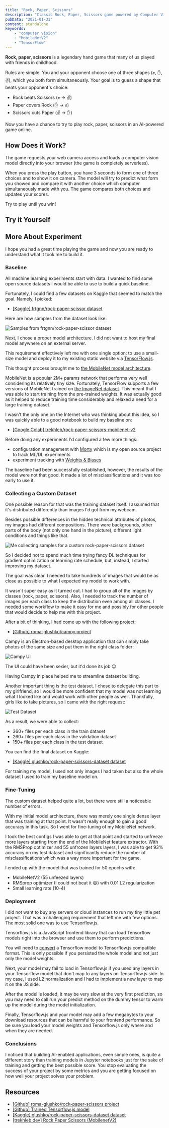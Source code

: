 ```yaml
---
title: "Rock, Paper, Scissors"
description: "Classic Rock, Paper, Scissors game powered by Computer Vision"
pubData: "2021-01-31"
content: standalone
keywords:
    - "computer vision"
    - "MobileNetV2"
    - "TensorFlow"
---
```


**Rock, paper, scissors** is a legendary hand game that many of us played with friends in childhood.

Rules are simple. You and your opponent choose one of three shapes (<span aria-label="rock figure" role="img">✊</span>, <span aria-label="paper figure" role="img">✋</span>, <span aria-label="scissors figure" role="img">✌️</span>), which you both form simultaneously. Your goal is to guess a shape that beats your opponent's choice:

- Rock beats Scissors (<span aria-label="rock figure" role="img">✊</span> → <span aria-label="beats scissors figure" role="img">✌️</span>)
- Paper covers Rock (<span aria-label="paper figure" role="img">✋</span> → <span aria-label="beats rock figure" role="img">✊</span>)
- Scissors cuts Paper (<span aria-label="scissors figure" role="img">✌️</span> → <span aria-label="beats paper figure" role="img">✋</span>)

Now you have a chance to try to play rock, paper, scissors in an AI-powered game online.
            
## How Does it Work?
            
The game requests your web camera access and loads a computer vision model directly into your browser (the game is completely serverless).

When you press the play button, you have 3 seconds to form one of three choices and to show it on camera. The model will try to predict what form you showed and compare it with another choice which computer simultaneously made with you. The game compares both choices and updates your scores.

Try to play until you win!

## Try it Yourself

<RockPaperScissorGame client:load />

## More About Experiment

I hope you had a great time playing the game and now you are ready to understand what it took me to build it.

### Baseline

All machine learning experiments start with data. I wanted to find some open source datasets I would be able to use to build a quick baseline.

Fortunately, I could find a few datasets on Kaggle that seemed to match the goal. Namely, I picked:

- [[Kaggle] frtgnn/rock-paper-scissor dataset](https://www.kaggle.com/frtgnn/rock-paper-scissor)

Here are how samples from the dataset look like:

![Samples from frtgnn/rock-paper-scissor dataset](/projects/rock-paper-scissors/rps-dataset-preview.png "frtgnn/rock-paper-scissor dataset")

Next, I chose a proper model architecture. I did not want to host my final model anywhere on an external server.

This requirement effectively left me with one single option: to use a small-size model and deploy it to my existing static website via [TensorFlow.js](https://www.tensorflow.org/js).

This thought process brought me to [the MobileNet model architecture](https://arxiv.org/abs/1704.04861).

MobileNet is a popular 2M+ params network that performs very well considering its relatively tiny size. Fortunately, TensorFlow supports a few versions of MobileNet trained on [the ImageNet dataset](https://www.image-net.org/). This meant that I was able to start training from the pre-trained weights. It was actually good as it helped to reduce training time considerably and relaxed a need for a large training dataset.

I wasn't the only one on the Internet who was thinking about this idea, so I was quickly able to a good notebook to build my baseline on:

- [[Google Colab] trekhleb/rock-paper-scissors-mobilenet-v2](https://colab.research.google.com/github/trekhleb/machine-learning-experiments/blob/master/experiments/rock_paper_scissors_mobilenet_v2/rock_paper_scissors_mobilenet_v2.ipynb)

Before doing any experiments I'd configured a few more things:

- configuration management with [Morty](https://github.com/roma-glushko/morty) which is my open source project to track ML/DL experiments
- experiment tracking with [Weights & Biases](https://wandb.com/)

The baseline had been successfully established, however, the results of the model were not that good. It made a lot of misclassifications and it was too early to use it.

### Collecting a Custom Dataset

One possible reason for that was the training dataset itself. I assumed that it's distributed differently than images I'd got from my webcam.

Besides possible differences in the hidden technical attributes of photos, my images had different compositions. There were backgrounds, other parts of the body (not only one hand in the picture), different light conditions and things like that.

![Me collecting samples for a custom rock-paper-scissors dataset](/projects/rock-paper-scissors/rps-custom-dataset.png "Me collecting samples for a custom rock-paper-scissors dataset")

So I decided not to spend much time trying fancy DL techniques for gradient optimization or learning rate schedule, but, instead, I started improving my dataset.

The goal was clear. I needed to take hundreds of images that would be as close as possible to what I expected my model to work with.

It wasn't super easy as it turned out. I had to group all of the images by classes (rock, paper, scissors). Also, I needed to track the number of images per each class to keep the distribution even among all classes. I needed some workflow to make it easy for me and possibly for other people that would decide to help me with this project.

After a bit of thinking, I had come up with the following project:

- [[Github] roma-glushko/campy project](https://github.com/roma-glushko/campy)

Campy is an Electron-based desktop application that can simply take photos of the same size and put them in the right class folder:

![Campy UI](/projects/rock-paper-scissors/campy.jpg "Campy UI")

The UI could have been sexier, but it'd done its job <span role="img">😌</span>

Having Campy in place helped me to streamline dataset building.

Another important thing is the test dataset. I chose to delegate this part to my girlfriend, so I would be more confident that my model was not learning what I looked like and would work with other people as well. Thankfully, girls like to take pictures, so I came with the right request:

![Test Dataset](/projects/rock-paper-scissors/rps-custom-test-dataset.png "Test Dataset")

As a result, we were able to collect:

- 360+ files per each class in the train dataset
- 260+ files per each class in the validation dataset
- 150+ files per each class in the test dataset

You can find the final dataset on Kaggle:

- [[Kaggle] glushko/rock-paper-scissors-dataset dataset](https://www.kaggle.com/glushko/rock-paper-scissors-dataset)

For training my model, I used not only images I had taken but also the whole dataset I used to train my baseline model on.

### Fine-Tuning

The custom dataset helped quite a lot, but there were still a noticeable number of errors.

With my initial model architecture, there was merely one single dense layer that was training at that point. It wasn't really enough to gain a good accuracy in this task. So I went for fine-tuning of my MobileNet network.

I took the best configs I was able to get at that point and started to unfreeze more layers starting from the end of the MobileNet feature extractor. With the RMSProp optimizer and 55 unfrozen layers
layers, I was able to get 93% accuracy on my test dataset and significantly reduce the number of misclassifications which was a way more important for the game.

I ended up with the model that was trained for 50 epochs with:

- MobileNetV2 (55 unfeezed layers)
- RMSprop optimizer (I could not beat it <span role="img">😄</span>) with 0.01 L2 regularization
- Small learning rate (10-4)

### Deployment

I did not want to buy any servers or cloud instances to run my tiny little pet project. That was a challenging requirement that left me with few options. The most solid one was to use Tensorflow.js.

Tensorflow.js is a JavaScript frontend library that can load Tensorflow models right into the browser and use them to perform predictions.

You will need to [convert](https://www.tensorflow.org/js/tutorials/conversion/import_keras) a Tensorflow model to Tensorflow.js compatible format. This is only possible if you persisted the whole model and not just only the model weights.

Next, your model may fail to load in Tensorflow.js if you used any layers in your Tensorflow model that don't map to any layers on Tensorflow.js side. In my case, I used L2 normalization and I had to implement a new layer to map it on the JS side.

After the model is loaded, it may be very slow at the very first prediction, so you may need to call run your predict method on the dummy tensor to warm up the model during the model initialization.

Finally, Tensorflow.js and your model may add a few megabytes to your download resources that can be harmful to your frontend performance. So be sure you load your model weights and Tensorflow.js only where and when they are needed.

### Conclusions

I noticed that building AI-enabled applications, even simple ones, is quite a different story than training models in Jupyter notebooks just for the sake of training and getting the best possible score. You stop evaluating the success of your project by some metrics and you are getting focused on how well your project solves your problem.

## Resources

- [[Github] roma-glushko/rock-paper-scissors project](https://github.com/roma-glushko/rock-paper-scissors)
- [[Github] Trained Tensorflow.js model](https://github.com/roma-glushko/romaglushko.com-lab/tree/master/rock-paper-scissors)
- [[Kaggle] glushko/rock-paper-scissors-dataset dataset](https://www.kaggle.com/glushko/rock-paper-scissors-dataset)
- [[trekhleb.dev] Rock Paper Scissors (MobilenetV2)](https://trekhleb.dev/machine-learning-experiments/#/experiments/RockPaperScissorsMobilenetV2)
